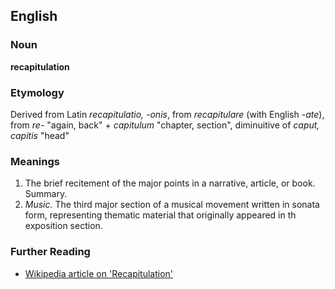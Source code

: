 ==English==

===Noun===
'''recapitulation'''

===Etymology===
Derived from Latin ''recapitulatio, -onis'', from ''recapitulare'' (with English ''-ate''), from ''re-'' "again, back" + ''capitulum'' "chapter, section", diminuitive of ''caput, capitis'' "head"

===Meanings===
#The brief recitement of the major points in a narrative, article, or book. Summary.
#''Music.'' The third major section of a musical movement written in sonata form, representing thematic material that originally appeared in th exposition section.

===Further Reading===
*[http://en.wikipedia.org/wiki/Recapitulation Wikipedia article on 'Recapitulation']